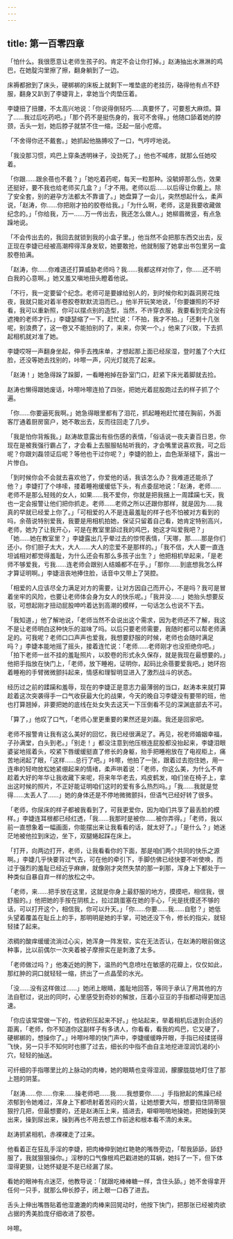 ```yaml
---
---
---
```

title: 第一百零四章
---



「怕什么。我很愿意让老师生孩子的。肯定不会让你打掉。」赵涛抽出水淋淋的鸡巴，在她腚沟里擦了擦，翻身躺到了一边。

床褥都掀到了床头，硬梆梆的床板上就剩下一堆垫底的老挂历，硌得他有点不舒服，翻身又趴到了李婕背上，拿她当个肉垫压着。

李婕扭了扭腰，不太高兴地说：「你说得倒轻巧……真要怀了，可要惹大麻烦。算了……我过后吃药吧。」「那个药不是挺伤身的，我可不舍得。」他随口舔着她的脖颈，舌头一划，她后脖子就禁不住一缩，泛起一层小疙瘩。

「不舍得你还不戴套。」她抓起他胳膊咬了一口，气哼哼地说。

「我没那习惯，鸡巴上穿条透明袜子，没劲死了。」他也不喊疼，就那么任她咬着。

「你跟……跟余蓓也不戴？」「她吃着药呢，每天一粒那种。没毓婷那么伤，效果还挺好，要不我也给老师买几盒？」「才不用。老师以后……以后得让你戴上。除了安全套，别的避孕方法都太不靠谱了。」她盘算了一会儿，突然想起什么，柔声说，「赵涛，你……你把刚才拍的胶卷给我。」「为什么啊，老师，这是我要收藏做纪念的。」「你给我，万一……万一传出去，我还怎么做人。」她柳眉微竖，有点急躁地说。

「不会传出去的，我回去就锁到我的小盒子里。」他当然不会把那东西交出去，反正现在李婕已经被高潮榨得浑身发软，她要敢抢，他就制服了她拿出书包里另一盒胶卷拍满。

「赵涛，你……你难道还打算威胁老师吗？我……我都这样对你了，你……还不明白我的心意啊。」她又羞又嗔地扭头瞪着他说。

「不行，我一定要留个纪念。老师可是要嫁给别人的，到时候你和刘磊洞房花烛夜，我就只能对着半卷胶卷默默流泪而已。」他半开玩笑地说，「你要嫌照的不好看，我可以重新照，你可以摆点别的造型，当然，不许穿衣服，我要看到完全没有遮掩的老师才行。」李婕瑟缩了一下，赶忙说：「不拍，我才不拍。」「还剩十几张呢，别浪费了，这一卷又不能拍别的了，来来，你笑一个。」他来了兴致，下去抓起相机就对准了她。

李婕哎呀一声翻身坐起，伸手去拽床单，才想起那上面已经尿湿，登时羞了个大红脸，还没等她去找别的，咔嚓一声，闪光灯就亮了起来。

「赵涛！」她急得跺了跺脚，一看睡袍掉在卧室门口，赶紧下床光着脚就去捡。

赵涛也懒得跟她废话，咔嚓咔嚓连拍了四张，把她光着屁股跑过去的样子抓了个遍。

「你……你要逼死我啊。」她急得眼里都有了泪花，抓起睡袍赶忙搂在胸前，外面客厅通着厨房窗户，她不敢出去，反而往回走了几步。

「我是怕你背叛我。」赵涛故意露出有些伤感的表情，「俗话说一夜夫妻百日恩，你现在是被我强行霸占了，才会看上去服服帖帖听我的，才会嘴里说喜欢我，可之后呢？你跟刘磊领证后呢？等他也干过你呢？」李婕的脸上，血色渐渐褪下，露出一片惨白。

「到时候你会不会就去喜欢他了，你爱他的话，我该怎么办？我难道还能杀了他？」李婕打了个哆嗦，搂着睡袍缓缓低下头，有点委屈地说：「赵涛，老师……老师不是那么轻贱的女人，如果……我不爱你，你就是把我捆上一周蹂躏七天，我也一定会报警让他们把你抓走。老师……老师之所以还跟你那样，就是因为……我真的早就已经爱上你了。」「可相爱的人不是连最羞耻的样子也不怕被对方看到的吗，余蓓说特别爱我，我要是用相机拍她，保证只留着自己看，她肯定特别高兴，老师，她为了让我开心，可是在教室里舔过我的鸡巴，她这才叫爱我吧？」「她……她在教室里？」李婕露出几乎晕过去的惊愕表情，「天哪，那……那是你们还小，你们胆子太大，大人……大人的恋爱不是那样的。」「我不信，大人要一直连坦诚相对都觉得羞耻，为什么还会有那么多孩子出生？」他把相机举起来，「是老师不够爱我，亏我……连老师会跟别人结婚都不在乎。」「那你……到底想我怎么样才算证明啊。」李婕沮丧地捧住脸，话音中又带上了哭腔。

「相爱的人应该尽全力满足对方的需要，让对方因自己而开心，不是吗？我可是冒着坐牢的风险，也要让老师体会身为女人的快乐呢。」「我并没……」她抬头想要反驳，可想起刚才扭动屁股呻吟着达到高潮的模样，一句话怎么也说不下去。

「我知道，」他了解地说，「老师当然不会说出这个需求，因为老师还不了解，我这不是让老师明白这种快乐的滋味了吗。以后只要老师需要，我随时都可以帮老师满足的。可我呢？老师口口声声也爱我，我想要舒服的时候，老师也会随时满足吗？」李婕本能地摇了摇头，接着连忙说：「老师……老师刚才也没拒绝你吧。」「拍下老师一丝不挂的羞耻照片，以胶卷的形式永久保存，就是我现在最想要的。」他把手指放在快门上，「老师，放下睡袍，证明你，起码比余蓓要爱我吧。」她环抱着睡袍的手臂微微颤抖起来，情感和理智明显进入了激烈战斗的状态。

经历过之前的蹂躏和羞辱，现在的李婕正是意志力最薄弱的当口，赵涛本来就打算趁着这次突袭得手一口气收获最大化的战果，今天的晚自习李婕没有要带的班，他也打算翘掉，非要把她的底线在处女失去这天一下压倒看不见的深渊底部去不可。

「算了，」他叹了口气，「老师心里更重要的果然还是刘磊。我还是回家吧。

老师不报警肯让我有这么美好的回忆，我已经很满足了。再见，祝老师婚姻幸福，子孙满堂，白头到老。」「别走！」都没注意到他压根连屁股都没抬起来，李婕泪眼婆娑地摇着头，咬紧下唇缓缓挺直了修长的身躯，抬手把睡袍放在了电视柜上，痛苦地闭起了眼，「这样……总行了吧。」咔嚓，他拍了一张，跟着过去抱住她，用一连串的轻吻放松她紧绷起来的情绪，柔声哄着说：「老师，你这么美，为什么不肯趁着大好的年华让我收藏下来呢，将来年华老去，鸡皮鹤发，咱们坐在椅子上，拿出这时候的照片，不正好能证明咱们这时的爱有多么热烈吗。」「我……我就是觉得……太丢人了……」她的身体还是不停地微微颤抖，但语气已经好转了很多。

「老师，你尿床的样子都被我看到了，可我更爱你，因为咱们共享了最丢脸的模样。」李婕连耳根都已经红透，「我……我那时是被你……被你弄得。」「老师，我以前一直想象着一幅画面，你能摆出来让我看看的话，就太好了。」「是什么？」她迷茫地被他拉到床边，坐下，双腿蜷起踩在床上。

「打开，向两边打开，老师，让我看看你的下面，那是咱们两个共同的快乐之源啊。」李婕几乎快要背过气去，可在他的牵引下，手脚仿佛已经快要不听使唤，而过于强烈的羞耻已经近乎麻痹，就像刚才突然失禁的那一刹那，浑身上下都处于一种类似自暴自弃一样的放松之中。

「老师，来……把手放在这里，这就是你身上最舒服的地方，摸摸吧，相信我，很舒服的。」他把她的手按在阴核上，拉过跳蛋塞在她的手心，「光是抚摸还不够的话，可以打开这个，相信我，你可以升天。」「你……你要……我……自慰？」她低头望着覆盖在耻丘上的手，那明明是她的手掌，可她还没下令，修长的指尖，就轻轻揉了起来。

浓稠的酸痒缓缓流淌过心尖，她浑身一阵发软，实在无法否认，在赵涛的眼前做这种事，比以前偶尔一次夹着被子摩擦实在是刺激了太多。

「老师做过吗？」他凑近她的胯下，温热的气息喷吐在敏感的花瓣上，仅仅如此，那红肿的洞口就轻轻一缩，挤出了一点晶莹的水光。

「没……没有这样做过……」她闭上眼睛，羞耻地回答，等同于承认了用其他的方法自慰过，说出的同时，心里感受到奇妙的解放，压着小豆豆的手指都动得更加迅速。

「你应该常常做一下的，性欲积压起来不好。」他站起来，举着相机后退到合适的距离，「老师，你不知道你这副样子有多诱人，你看看，看我的鸡巴，它又硬了，硬梆梆的，想操你了。」咔嚓咔嚓的快门声中，李婕缓缓睁开眼，手指已经揉搓得飞快，另一只手不知何时也挪了过去，细长的中指不由自主地挖进湿润饥渴的小穴，轻轻的抽送。

可纤细的手指哪里比的上脉动的肉棒，她的眼睛也变得湿润，朦朦胧胧地盯住了那上翘的阴茎。

「赵涛……你……你来……操老师吧……我……我想要你……」手指掀起的焦躁已经浓郁到令她难过，浑身上下都喷射着苦闷的火苗，让她想要大叫，想要掐住阴蒂狠狠拧几把，但最想要的，还是赵涛压上来，插进去，噼噼啪啪地操她，把她操到哭出来，操到尿出来，操到再也不用去想工作前途和根本看不清的未来。

赵涛抓紧相机，赤裸裸走了过来。

他看着正在狂乱手淫的李婕，把肉棒伸到她红艳艳的嘴唇旁边，「帮我舔舔，舔舒服了，我就狠狠操你。」淫秽的口气像根鸡巴戳进她的耳蜗，她抖了一下，但下体湿得更狠，让她怀疑是不是已经漏了尿。

看她的眼神有点迷茫，他教导说：「就跟吃棒棒糖一样，含住头舔。」她不舍得拿开任何一只手，就那么伸长脖子，闭上眼一口吞了进去。

舌头上伸出嘴唇贴着他湿漉漉的肉棒来回晃动时，他按下快门，把那张已经被肉欲占据的秀美脸庞仔细收进了胶卷。

咔嚓。